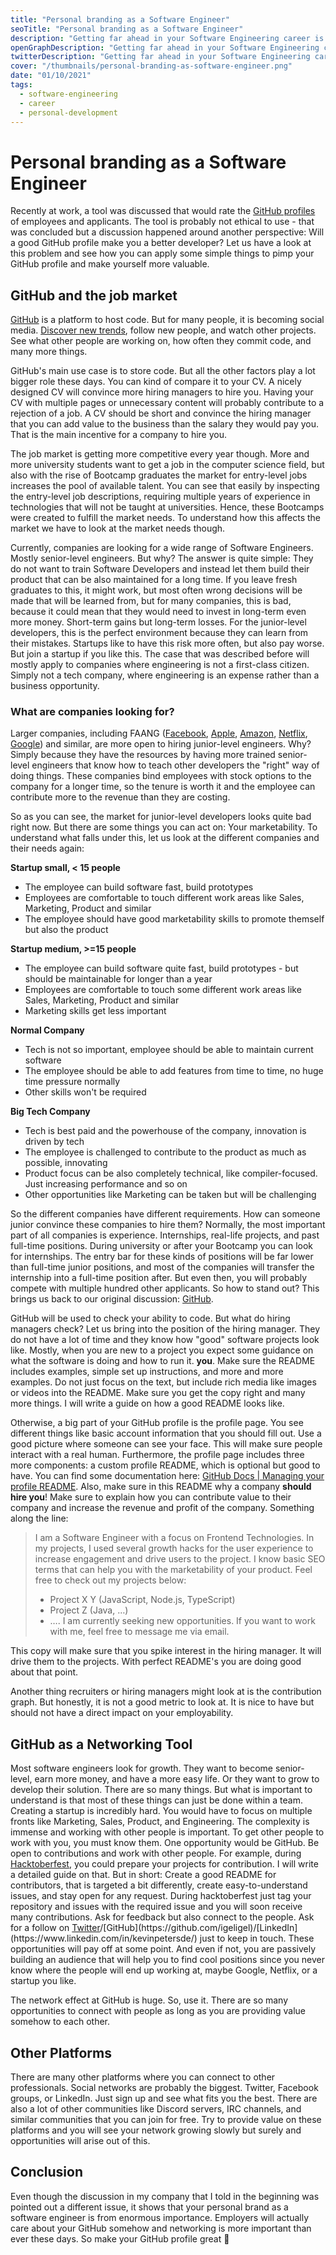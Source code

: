 ```yaml
---
title: "Personal branding as a Software Engineer"
seoTitle: "Personal branding as a Software Engineer"
description: "Getting far ahead in your Software Engineering career is difficult. Getting an entry-level job is difficult these days. So make sure your personal brand is developed to get the best opportunities."
openGraphDescription: "Getting far ahead in your Software Engineering career is difficult. Getting an entry-level job is difficult these days. So make sure your personal brand is developed to get the best opportunities."
twitterDescription: "Getting far ahead in your Software Engineering career is difficult. Getting an entry-level job is difficult these days. So make sure your personal brand is developed to get the best opportunities."
cover: "/thumbnails/personal-branding-as-software-engineer.png"
date: "01/10/2021"
tags:
  - software-engineering
  - career
  - personal-development
---
```


# Personal branding as a Software Engineer

Recently at work, a tool was discussed that would rate the [GitHub profiles](https://github.com/igeligel) of employees and applicants. The tool is probably not ethical to use - that was concluded but a discussion happened around another perspective: Will a good GitHub profile make you a better developer? Let us have a look at this problem and see how you can apply some simple things to pimp your GitHub profile and make yourself more valuable.

## GitHub and the job market

[GitHub](https://github.com/) is a platform to host code. But for many people, it is becoming social media. [Discover new trends](https://github.com/explore), follow new people, and watch other projects. See what other people are working on, how often they commit code, and many more things.

GitHub's main use case is to store code. But all the other factors play a lot bigger role these days. You can kind of compare it to your CV. A nicely designed CV will convince more hiring managers to hire you. Having your CV with multiple pages or unnecessary content will probably contribute to a rejection of a job. A CV should be short and convince the hiring manager that you can add value to the business than the salary they would pay you. That is the main incentive for a company to hire you.

<BlogImage
  maxWidth="500px"
  src="/personal-branding-cv-kevin-peters.png"
  alt="My resume as a short and concise resume"
/>

The job market is getting more competitive every year though. More and more university students want to get a job in the computer science field, but also with the rise of Bootcamp graduates the market for entry-level jobs increases the pool of available talent. You can see that easily by inspecting the entry-level job descriptions, requiring multiple years of experience in technologies that will not be taught at universities. Hence, these Bootcamps were created to fulfill the market needs. To understand how this affects the market we have to look at the market needs though.

Currently, companies are looking for a wide range of Software Engineers. Mostly senior-level engineers. But why? The answer is quite simple: They do not want to train Software Developers and instead let them build their product that can be also maintained for a long time. If you leave fresh graduates to this, it might work, but most often wrong decisions will be made that will be learned from, but for many companies, this is bad, because it could mean that they would need to invest in long-term even more money. Short-term gains but long-term losses. For the junior-level developers, this is the perfect environment because they can learn from their mistakes. Startups like to have this risk more often, but also pay worse. But join a startup if you like this. The case that was described before will mostly apply to companies where engineering is not a first-class citizen. Simply not a tech company, where engineering is an expense rather than a business opportunity.

### What are companies looking for?

Larger companies, including FAANG ([Facebook](https://www.facebook.com/careers/), [Apple](https://jobs.apple.com/en-us/search?location=united-states-USA), [Amazon](https://www.amazon.jobs/en/), [Netflix](https://jobs.netflix.com/), [Google](https://careers.google.com/jobs/results/)) and similar, are more open to hiring junior-level engineers. Why? Simply because they have the resources by having more trained senior-level engineers that know how to teach other developers the "right" way of doing things. These companies bind employees with stock options to the company for a longer time, so the tenure is worth it and the employee can contribute more to the revenue than they are costing.

So as you can see, the market for junior-level developers looks quite bad right now. But there are some things you can act on: Your marketability. To understand what falls under this, let us look at the different companies and their needs again:

**Startup small, < 15 people**

- The employee can build software fast, build prototypes
- Employees are comfortable to touch different work areas like Sales, Marketing, Product and similar
- The employee should have good marketability skills to promote themself but also the product

**Startup medium, >=15 people**

- The employee can build software quite fast, build prototypes - but should be maintainable for longer than a year
- Employees are comfortable to touch some different work areas like Sales, Marketing, Product and similar
- Marketing skills get less important

**Normal Company**

- Tech is not so important, employee should be able to maintain current software
- The employee should be able to add features from time to time, no huge time pressure normally
- Other skills won't be required

**Big Tech Company**

<BlogImage
  src="/personal-branding-faang-banner.svg"
  alt="Banner of all FAANG companies"
/>

- Tech is best paid and the powerhouse of the company, innovation is driven by tech
- The employee is challenged to contribute to the product as much as possible, innovating
- Product focus can be also completely technical, like compiler-focused. Just increasing performance and so on
- Other opportunities like Marketing can be taken but will be challenging

So the different companies have different requirements. How can someone junior convince these companies to hire them? Normally, the most important part of all companies is experience. Internships, real-life projects, and past full-time positions. During university or after your Bootcamp you can look for internships. The entry bar for these kinds of positions will be far lower than full-time junior positions, and most of the companies will transfer the internship into a full-time position after. But even then, you will probably compete with multiple hundred other applicants. So how to stand out? This brings us back to our original discussion: [GitHub](https://github.com/).

GitHub will be used to check your ability to code. But what do hiring managers check? Let us bring into the position of the hiring manager. They do not have a lot of time and they know how "good" software projects look like. Mostly, when you are new to a project you expect some guidance on what the software is doing and how to run it. **you**. Make sure the README includes examples, simple set up instructions, and more and more examples. Do not just focus on the text, but include rich media like images or videos into the README. Make sure you get the copy right and many more things. I will write a guide on how a good README looks like.

<BlogImage
  src="/personal-branding-readme-example.png"
  alt="Example of the resume of react-in-out-textarea"
  maxWidth="680px"
/>

Otherwise, a big part of your GitHub profile is the profile page. You see different things like basic account information that you should fill out. Use a good picture where someone can see your face. This will make sure people interact with a real human. Furthermore, the profile page includes three more components: a custom profile README, which is optional but good to have. You can find some documentation here: [GitHub Docs | Managing your profile README](https://docs.github.com/en/free-pro-team@latest/github/setting-up-and-managing-your-github-profile/managing-your-profile-readme). Also, make sure in this README why a company **should hire you**! Make sure to explain how you can contribute value to their company and increase the revenue and profit of the company. Something along the line:

> I am a Software Engineer with a focus on Frontend Technologies. In my projects, I used several growth hacks for the user experience to increase engagement and drive users to the project. I know basic SEO terms that can help you with the marketability of your product. Feel free to check out my projects below:
>
> - Project X Y (JavaScript, Node.js, TypeScript)
> - Project Z (Java, …)
> - ….
>   I am currently seeking new opportunities. If you want to work with me, feel free to message me via email.

This copy will make sure that you spike interest in the hiring manager. It will drive them to the projects. With perfect README's you are doing good about that point.

Another thing recruiters or hiring managers might look at is the contribution graph. But honestly, it is not a good metric to look at. It is nice to have but should not have a direct impact on your employability.

## GitHub as a Networking Tool

Most software engineers look for growth. They want to become senior-level, earn more money, and have a more easy life. Or they want to grow to develop their solution. There are so many things. But what is important to understand is that most of these things can just be done within a team. Creating a startup is incredibly hard. You would have to focus on multiple fronts like Marketing, Sales, Product, and Engineering. The complexity is immense and working with other people is important. To get other people to work with you, you must know them. One opportunity would be GitHub. Be open to contributions and work with other people. For example, during [Hacktoberfest](https://hacktoberfest.digitalocean.com/), you could prepare your projects for contribution. I will write a detailed guide on that. But in short: Create a good README for contributors, that is targeted a bit differently, create easy-to-understand issues, and stay open for any request. During hacktoberfest just tag your repository and issues with the required issue and you will soon receive many contributions. Ask for feedback but also connect to the people. Ask for a follow on [Twitter](https://twitter.com/kevinpeters_)/[GitHub](https://github.com/igeligel)/[LinkedIn](https://www.linkedin.com/in/kevinpetersde/) just to keep in touch. These opportunities will pay off at some point. And even if not, you are passively building an audience that will help you to find cool positions since you never know where the people will end up working at, maybe Google, Netflix, or a startup you like.

The network effect at GitHub is huge. So, use it. There are so many opportunities to connect with people as long as you are providing value somehow to each other.

## Other Platforms

There are many other platforms where you can connect to other professionals. Social networks are probably the biggest. Twitter, Facebook groups, or LinkedIn. Just sign up and see what fits you the best. There are also a lot of other communities like Discord servers, IRC channels, and similar communities that you can join for free. Try to provide value on these platforms and you will see your network growing slowly but surely and opportunities will arise out of this.

## Conclusion

Even though the discussion in my company that I told in the beginning was pointed out a different issue, it shows that your personal brand as a software engineer is from enormous importance. Employers will actually care about your GitHub somehow and networking is more important than ever these days. So make your GitHub profile great 🎉

